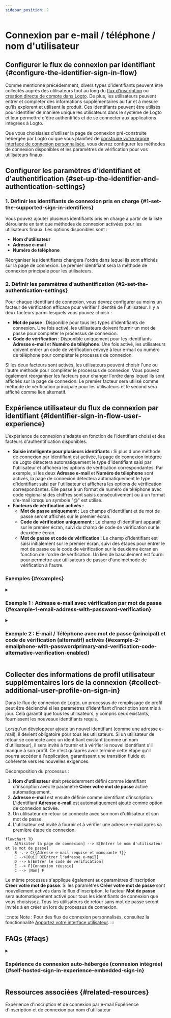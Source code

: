 ```yaml
---
sidebar_position: 2
---
```


# Connexion par e-mail / téléphone / nom d'utilisateur

## Configurer le flux de connexion par identifiant \{#configure-the-identifier-sign-in-flow}

Comme mentionné précédemment, divers types d'identifiants peuvent être collectés auprès des utilisateurs tout au long du [flux d'inscription](/end-user-flows/sign-up-and-sign-in/sign-up) ou [création directe de compte dans Logto](/user-management/manage-users#add-users). De plus, les utilisateurs peuvent entrer et compléter des informations supplémentaires au fur et à mesure qu'ils explorent et utilisent le produit. Ces identifiants peuvent être utilisés pour identifier de manière unique les utilisateurs dans le système de Logto et leur permettre d'être authentifiés et de se connecter aux applications intégrées à Logto.

Que vous choisissiez d'utiliser la page de connexion pré-construite hébergée par Logto ou que vous planifiez de [construire votre propre interface de connexion personnalisée](/customization#custom-ui), vous devrez configurer les méthodes de connexion disponibles et les paramètres de vérification pour vos utilisateurs finaux.

## Configurer les paramètres d'identifiant et d'authentification \{#set-up-the-identifier-and-authentication-settings}

### 1. Définir les identifiants de connexion pris en charge \{#1-set-the-supported-sign-in-identifiers}

Vous pouvez ajouter plusieurs identifiants pris en charge à partir de la liste déroulante en tant que méthodes de connexion activées pour les utilisateurs finaux. Les options disponibles sont :

- **Nom d'utilisateur**
- **Adresse e-mail**
- **Numéro de téléphone**

Réorganiser les identifiants changera l'ordre dans lequel ils sont affichés sur la page de connexion. Le premier identifiant sera la méthode de connexion principale pour les utilisateurs.

### 2. Définir les paramètres d'authentification \{#2-set-the-authentication-settings}

Pour chaque identifiant de connexion, vous devrez configurer au moins un facteur de vérification efficace pour vérifier l'identité de l'utilisateur. Il y a deux facteurs parmi lesquels vous pouvez choisir :

- **Mot de passe** : Disponible pour tous les types d'identifiants de connexion. Une fois activé, les utilisateurs doivent fournir un mot de passe pour compléter le processus de connexion.
- **Code de vérification** : Disponible uniquement pour les identifiants **Adresse e-mail** et **Numéro de téléphone**. Une fois activé, les utilisateurs doivent entrer un code de vérification envoyé à leur e-mail ou numéro de téléphone pour compléter le processus de connexion.

Si les deux facteurs sont activés, les utilisateurs peuvent choisir l'une ou l'autre méthode pour compléter le processus de connexion. Vous pouvez également réorganiser les facteurs pour changer l'ordre dans lequel ils sont affichés sur la page de connexion. Le premier facteur sera utilisé comme méthode de vérification principale pour les utilisateurs et le second sera affiché comme lien alternatif.

## Expérience utilisateur du flux de connexion par identifiant \{#identifier-sign-in-flow-user-experience}

L'expérience de connexion s'adapte en fonction de l'identifiant choisi et des facteurs d'authentification disponibles.

- **Saisie intelligente pour plusieurs identifiants :**
  Si plus d'une méthode de connexion par identifiant est activée, la page de connexion intégrée de Logto détectera automatiquement le type d'identifiant saisi par l'utilisateur et affichera les options de vérification correspondantes. Par exemple, si les deux **Adresse e-mail** et **Numéro de téléphone** sont activés, la page de connexion détectera automatiquement le type d'identifiant saisi par l'utilisateur et affichera les options de vérification correspondantes. Elle passe à un format de numéro de téléphone avec code régional si des chiffres sont saisis consécutivement ou à un format d'e-mail lorsqu'un symbole "@" est utilisé.
- **Facteurs de vérification activés :**
  - **Mot de passe uniquement :** Les champs d'identifiant et de mot de passe seront affichés sur le premier écran.
  - **Code de vérification uniquement :** Le champ d'identifiant apparaît sur le premier écran, suivi du champ de code de vérification sur le deuxième écran.
  - **Mot de passe et code de vérification :** Le champ d'identifiant est saisi initialement sur le premier écran, suivi des étapes pour entrer le mot de passe ou le code de vérification sur le deuxième écran en fonction de l'ordre de vérification. Un lien de basculement est fourni pour permettre aux utilisateurs de passer d'une méthode de vérification à l'autre.

### Exemples \{#examples}

<details>
  <summary>

### Exemple 1 : Adresse e-mail avec vérification par mot de passe \{#example-1-email-address-with-password-verification}

</summary>

Ajoutez l'**Adresse e-mail** comme identifiant de connexion et activez le facteur **Mot de passe** pour la vérification.

<img
  src="/img/assets/sign-in-email-password.png"
  alt="Adresse e-mail avec vérification par mot de passe"
/>

</details>

<details>
  <summary>

### Exemple 2 : E-mail / Téléphone avec mot de passe (principal) et code de vérification (alternatif) activés \{#example-2-emailphone-with-passwordprimary-and-verification-code-alternative-verification-enabled}

</summary>

Ajoutez à la fois **Adresse e-mail** et **Numéro de téléphone** comme identifiants de connexion.
Activez les facteurs **Mot de passe** et **Code de vérification** pour les deux identifiants.

<img
  src="/img/assets/sign-in-email-phone-password-verification-code.png"
  alt="E-mail / Téléphone avec mot de passe et vérification par code"
/>

</details>

## Collecter des informations de profil utilisateur supplémentaires lors de la connexion \{#collect-additional-user-profile-on-sign-in}

Dans le flux de connexion de Logto, un processus de remplissage de profil peut être déclenché si les paramètres d'identifiant d'inscription sont mis à jour. Cela garantit que tous les utilisateurs, y compris ceux existants, fournissent les nouveaux identifiants requis.

Lorsqu'un développeur ajoute un nouvel identifiant (comme une adresse e-mail), il devient obligatoire pour tous les utilisateurs. Si un utilisateur de retour se connecte avec un identifiant existant (comme un nom d'utilisateur), il sera invité à fournir et à vérifier le nouvel identifiant s'il manque à son profil. Ce n'est qu'après avoir terminé cette étape qu'il pourra accéder à l'application, garantissant une transition fluide et cohérente vers les nouvelles exigences.

Décomposition du processus :

1. **Nom d'utilisateur** était précédemment défini comme identifiant d'inscription avec le paramètre **Créer votre mot de passe** activé automatiquement.
2. **Adresse e-mail** est ensuite définie comme identifiant d'inscription. L'identifiant **Adresse e-mail** est automatiquement ajouté comme option de connexion activée.
3. Un utilisateur de retour se connecte avec son nom d'utilisateur et son mot de passe.
4. L'utilisateur est invité à fournir et à vérifier une adresse e-mail après sa première étape de connexion.

```mermaid
flowchart TD
    A[Visiter la page de connexion] --> B[Entrer le nom d'utilisateur et le mot de passe]
    B -.-> C{{Adresse e-mail requise et manquante ?}}
    C -->|Oui| D[Entrer l'adresse e-mail]
    D --> E[Entrer le code de vérification]
    E --> F[Connexion réussie]
    C --> |Non| F
```

Le même processus s'applique également aux paramètres d'inscription **Créer votre mot de passe**. Si les paramètres **Créer votre mot de passe** sont nouvellement activés dans le flux d'inscription, le facteur **Mot de passe** sera automatiquement activé pour tous les identifiants de connexion que vous choisissez. Tous les utilisateurs de retour sans mot de passe seront invités à en créer un lors du processus de connexion.

:::note
Note : Pour des flux de connexion personnalisés, consultez la fonctionnalité [Apportez votre interface utilisateur](/customization/bring-your-ui/).
:::

## FAQs \{#faqs}

<details>
  <summary>

### Expérience de connexion auto-hébergée (connexion intégrée) \{#self-hosted-sign-in-experience-embedded-sign-in}

</summary>

Logto ne prend actuellement pas en charge l'API sans interface pour la connexion et l'inscription. Cependant, vous pouvez utiliser notre fonctionnalité [Apportez votre interface utilisateur](/customization/bring-your-ui/) pour télécharger votre formulaire de connexion personnalisé sur Logto. Nous prenons également en charge plusieurs paramètres de connexion que vous pouvez utiliser pour pré-remplir le formulaire de connexion avec l'identifiant utilisateur collecté à partir de votre application ou vous connecter directement avec un fournisseur SSO social ou d'entreprise tiers. En savoir plus sur [Paramètres d'authentification](/end-user-flows/authentication-parameters/).

</details>

## Ressources associées \{#related-resources}

<Url href="https://www.youtube.com/watch?v=64rBXpWbScc">
  Expérience d'inscription et de connexion par e-mail
</Url>

<Url href="https://www.youtube.com/watch?v=chQxCJX6e6w">
  Expérience d'inscription et de connexion par nom d'utilisateur
</Url>
